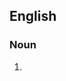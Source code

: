 {{also|sans-culottes}}

==English==

===Noun===
{{head|en|noun plural form}}

# {{plural of|sansculotte|lang=en}}